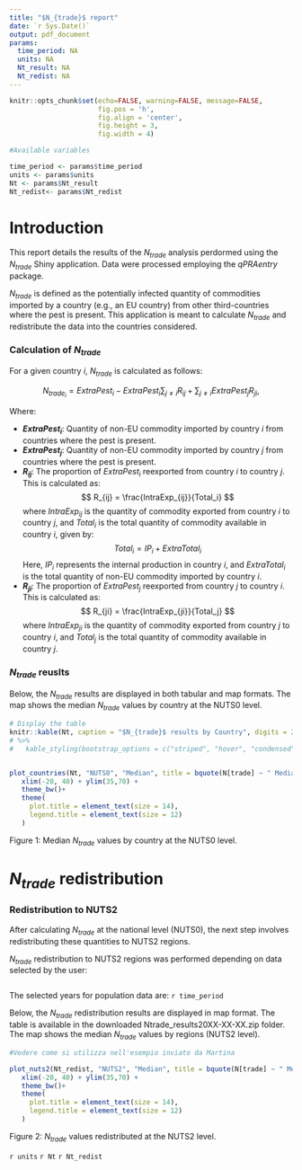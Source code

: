 ```yaml
---
title: "$N_{trade}$ report"
date: `r Sys.Date()`
output: pdf_document
params:
  time_period: NA
  units: NA
  Nt_result: NA
  Nt_redist: NA
---
```


```r
knitr::opts_chunk$set(echo=FALSE, warning=FALSE, message=FALSE,
                      fig.pos = 'h',
                      fig.align = 'center',
                      fig.height = 3,
                      fig.width = 4)
```

```r
#Available variables

time_period <- params$time_period
units <- params$units
Nt <- params$Nt_result
Nt_redist<- params$Nt_redist

```


# Introduction

This report details the results of the $N_{trade}$ analysis perdormed using the $N_{trade}$ Shiny application. Data were processed employing the *qPRAentry* package.

$N_{trade}$ is defined as the potentially infected quantity of commodities imported by a country (e.g., an EU country) from other third-countries where the pest is present. This application is meant to calculate $N_{trade}$ and redistribute the data into the countries considered.


### Calculation of $N_{trade}$

For a given country $i$, $N_{trade}$ is calculated as follows:

$$
N_{trade_i} = ExtraPest_i - ExtraPest_i \sum_{j \neq i} R_{ij} + \sum_{j \neq i} ExtraPest_j R_{ji},
$$

Where:

- **$ExtraPest_i$**: Quantity of non-EU commodity imported by country $i$ from countries where the pest is present.
- **$ExtraPest_j$**: Quantity of non-EU commodity imported by country $j$ from countries where the pest is present.
- **$R_{ij}$**: The proportion of $ExtraPest_i$ reexported from country $i$ to country $j$. This is calculated as:
  $$
  R_{ij} = \frac{IntraExp_{ij}}{Total_i}
  $$
  where $IntraExp_{ij}$ is the quantity of commodity exported from country $i$ to country $j$, and $Total_i$ is the total quantity of commodity available in country $i$, given by:
  $$
  Total_i = IP_i + ExtraTotal_i
  $$
  Here, $IP_i$ represents the internal production in country $i$, and $ExtraTotal_i$ is the total quantity of non-EU commodity imported by country $i$.
- **$R_{ji}$**: The proportion of $ExtraPest_j$ reexported from country $j$ to country $i$. This is calculated as:
  $$
  R_{ji} = \frac{IntraExp_{ji}}{Total_j}
  $$
  where $IntraExp_{ji}$ is the quantity of commodity exported from country $j$ to country $i$, and $Total_j$ is the total quantity of commodity available in country $j$.

### $N_{trade}$ reuslts

Below, the $N_{trade}$ results are displayed in both tabular and map formats.
The map shows the median $N_{trade}$ values by country at the NUTS0 level.

```r

# Display the table
knitr::kable(Nt, caption = "$N_{trade}$ results by Country", digits = 2) 
# %>%
#   kable_styling(bootstrap_options = c("striped", "hover", "condensed", "responsive"))


plot_countries(Nt, "NUTS0", "Median", title = bquote(N[trade] ~ " Median")) +
   xlim(-20, 40) + ylim(35,70) +
   theme_bw()+
   theme(
     plot.title = element_text(size = 14),
     legend.title = element_text(size = 12)
   )

```
Figure 1: Median $N_{trade}$ values by country at the NUTS0 level.


# $N_{trade}$ redistribution

### Redistribution to NUTS2

After calculating $N_{trade}$ at the national level (NUTS0), the next step involves redistributing these quantities to NUTS2 regions. 

$N_{trade}$ redistribution to NUTS2 regions was performed depending on data selected by the user:  

```r


```

The selected years for population data are: `r time_period`

Below, the $N_{trade}$ redistribution results are displayed in map format. The table is available in the downloaded Ntrade_results20XX-XX-XX.zip folder.
The map shows the median $N_{trade}$ values by regions (NUTS2 level).

```r

#Vedere come si utilizza nell'esempio inviato da Martina

plot_nuts2(Nt_redist, "NUTS2", "Median", title = bquote(N[trade] ~ " Median")) +
   xlim(-20, 40) + ylim(35,70) +
   theme_bw()+
   theme(
     plot.title = element_text(size = 14),
     legend.title = element_text(size = 12)
   )


```
Figure 2: $N_{trade}$ values redistributed at the NUTS2 level.




`r units` 
`r Nt` 
`r Nt_redist` 


